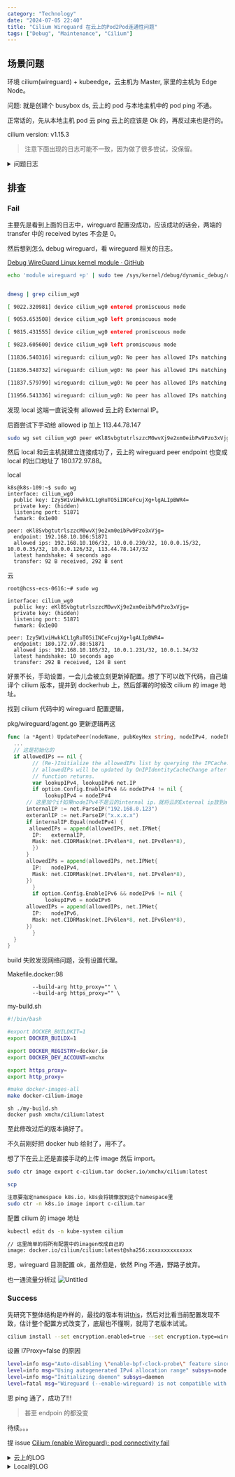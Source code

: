 ```yaml
---
category: "Technology"
date: "2024-07-05 22:40"
title: "Cilium Wireguard 在云上的Pod2Pod连通性问题"
tags: ["Debug", "Maintenance", "Cilium"]
---
```


## 场景问题

环境 cilium(wireguard) + kubeedge，云主机为 Master, 家里的主机为 Edge Node。

问题: 就是创建个 busybox ds, 云上的 pod 与本地主机中的 pod ping 不通。

正常话的，先从本地主机 pod 云 ping 云上的应该是 Ok 的，再反过来也是行的。

cilium version: v1.15.3

> 注意下面出现的日志可能不一致，因为做了很多尝试，没保留。

<details>
<summary>问题日志</summary>

```sh
root@hcss-ecs-0616:~# sudo kubectl get pod -A -o wide
NAMESPACE     NAME                                    READY   STATUS    RESTARTS   AGE     IP               NODE            NOMINATED NODE   READINESS GATES
default       busybox-79trp                           1/1     Running   0          9m53s   10.0.1.248       ultraman        <none>           <none>
default       busybox-zwbdz                           1/1     Running   0          9m53s   10.0.0.207       hcss-ecs-0616   <none>           <none>
kube-system   cilium-hvnfd                            1/1     Running   0          160m    192.168.10.106   hcss-ecs-0616   <none>           <none>
kube-system   cilium-kubeedge-hmwc7                   1/1     Running   0          12m     192.168.18.228   ultraman        <none>           <none>
kube-system   cilium-operator-fdf6bc9f4-4hxkc         1/1     Running   0          176m    192.168.10.106   hcss-ecs-0616   <none>           <none>
kube-system   coredns-5bbd96d687-45k4z                1/1     Running   0          3h3m    10.0.0.234       hcss-ecs-0616   <none>           <none>
kube-system   coredns-5bbd96d687-qnnzb                1/1     Running   0          3h3m    10.0.0.6         hcss-ecs-0616   <none>           <none>
kube-system   etcd-hcss-ecs-0616                      1/1     Running   2          3h3m    192.168.10.106   hcss-ecs-0616   <none>           <none>
kube-system   kube-apiserver-hcss-ecs-0616            1/1     Running   3          3h3m    192.168.10.106   hcss-ecs-0616   <none>           <none>
kube-system   kube-controller-manager-hcss-ecs-0616   1/1     Running   4          3h3m    192.168.10.106   hcss-ecs-0616   <none>           <none>
kube-system   kube-proxy-hfm8x                        1/1     Running   0          3h3m    192.168.10.106   hcss-ecs-0616   <none>           <none>
kube-system   kube-proxy-pgb85                        1/1     Running   0          17m     192.168.18.228   ultraman        <none>           <none>
kube-system   kube-scheduler-hcss-ecs-0616            1/1     Running   4          3h3m    192.168.10.106   hcss-ecs-0616   <none>           <none>
kubeedge      cloudcore-5795465cb6-8pthm              1/1     Running   0          112m    192.168.10.106   hcss-ecs-0616   <none>           <none>
kubeedge      edge-eclipse-mosquitto-bj6c6            1/1     Running   0          11m     192.168.18.228   ultraman        <none>           <none>

ultraman@ultraman ~ % sudo crictl --runtime-endpoint unix:///var/run/containerd/containerd.sock exec -it 0e081ca21cf34 sh
/ #
/ # ping 10.0.0.207
PING 10.0.0.207 (10.0.0.207): 56 data bytes
^C
--- 10.0.0.207 ping statistics ---
1 packets transmitted, 0 packets received, 100% packet loss
/ # exit


root@hcss-ecs-0616:~# sudo kubectl exec  -it busybox-zwbdz -- sh
/ # ping 10.0.1.248
PING 10.0.1.248 (10.0.1.248): 56 data bytes
^C
--- 10.0.1.248 ping statistics ---
2 packets transmitted, 0 packets received, 100% packet loss


local
ultraman@ultraman ~ % sudo wg
interface: cilium_wg0
  public key: lvb/LAj3FWIFledxbKxbnF/XIWOxc3hKq0HmWLLRhVE=
  private key: (hidden)
  listening port: 51871
  fwmark: 0x1e00

peer: Re7Qodot5YwbL84oqzm2954Kz21Qbpg5+BqoPjwYe1Y=
  endpoint: 192.168.10.106:51871
  allowed ips: 192.168.10.106/32, 10.0.0.234/32, 10.0.0.6/32, 10.0.0.117/32, 10.0.0.206/32, 10.0.0.207/32


云上
sudo wg
interface: cilium_wg0
  public key: Re7Qodot5YwbL84oqzm2954Kz21Qbpg5+BqoPjwYe1Y=
  private key: (hidden)
  listening port: 51871
  fwmark: 0x1e00

peer: lvb/LAj3FWIFledxbKxbnF/XIWOxc3hKq0HmWLLRhVE=
  endpoint: 192.168.18.228:51871
  allowed ips: 192.168.18.228/32, 10.0.1.97/32, 10.0.1.191/32, 10.0.1.248/32
  transfer: 0 B received, 31.22 KiB sent

```

</details>

## 排查

### Fail

主要先是看到上面的日志中，wireguard 配置没成功，应该成功的话会，两端的 transfer 中的 received bytes 不会是 0。

然后想到怎么 debug wireguard，看 wireguard 相关的日志。

[Debug WireGuard Linux kernel module · GitHub](https://gist.github.com/artizirk/5bc87e345f850a8a0724929e0436ef84)

```sh
echo 'module wireguard +p' | sudo tee /sys/kernel/debug/dynamic_debug/control


dmesg | grep cilium_wg0

[ 9022.320981] device cilium_wg0 entered promiscuous mode

[ 9053.653508] device cilium_wg0 left promiscuous mode

[ 9815.431555] device cilium_wg0 entered promiscuous mode

[ 9823.605600] device cilium_wg0 left promiscuous mode

[11836.540316] wireguard: cilium_wg0: No peer has allowed IPs matching 113.44.78.147

[11836.548732] wireguard: cilium_wg0: No peer has allowed IPs matching 113.44.78.147

[11837.579799] wireguard: cilium_wg0: No peer has allowed IPs matching 113.44.78.147

[11956.541336] wireguard: cilium_wg0: No peer has allowed IPs matching 113.44.78.147
```

发现 local 这端一直说没有 allowed 云上的 External IP。

后面尝试下手动给 allowed ip 加上 113.44.78.147

```sh
sudo wg set cilium_wg0 peer eKl8SvbgtutrlszzcM0wvXj9e2xm0eibPw9Pzo3xVjg= allowed-ips 192.168.10.106/32,10.0.0.230/32,10.0.0.15/32,10.0.0.35/32,10.0.0.126/32,113.44.78.147/32
```

然后 local 和云主机就建立连接成功了，云上的 wireguard peer endpoint 也变成 local 的出口地址了 180.172.97.88。

local

```
k8s@k8s-109:~$ sudo wg
interface: cilium_wg0
  public key: Izy5W1viHwkkCL1gRuTO5iINCeFcujXg+lgALIpBWR4=
  private key: (hidden)
  listening port: 51871
  fwmark: 0x1e00

peer: eKl8SvbgtutrlszzcM0wvXj9e2xm0eibPw9Pzo3xVjg=
  endpoint: 192.168.10.106:51871
  allowed ips: 192.168.10.106/32, 10.0.0.230/32, 10.0.0.15/32, 10.0.0.35/32, 10.0.0.126/32, 113.44.78.147/32
  latest handshake: 4 seconds ago
  transfer: 92 B received, 292 B sent
```

云

```
root@hcss-ecs-0616:~# sudo wg

interface: cilium_wg0
  public key: eKl8SvbgtutrlszzcM0wvXj9e2xm0eibPw9Pzo3xVjg=
  private key: (hidden)
  listening port: 51871
  fwmark: 0x1e00

peer: Izy5W1viHwkkCL1gRuTO5iINCeFcujXg+lgALIpBWR4=
  endpoint: 180.172.97.88:51871
  allowed ips: 192.168.10.105/32, 10.0.1.231/32, 10.0.1.34/32
  latest handshake: 10 seconds ago
  transfer: 292 B received, 124 B sent
```

好景不长，手动设置，一会儿会被立刻更新掉配置。想了下可以改下代码，自己编译个 cilium 版本，提并到 dockerhub 上，然后部署的时候改 cilium 的 image 地址。

找到 cilium 代码中的 wireguard 配置逻辑，

pkg/wireguard/agent.go
更新逻辑再这

```go
func (a *Agent) UpdatePeer(nodeName, pubKeyHex string, nodeIPv4, nodeIPv6 net.IP) error {
  ...
  // 这是初始化的
  if allowedIPs == nil {
		// (Re-)Initialize the allowedIPs list by querying the IPCache. The
		// allowedIPs will be updated by OnIPIdentityCacheChange after this
		// function returns.
		var lookupIPv4, lookupIPv6 net.IP
		if option.Config.EnableIPv4 && nodeIPv4 != nil {
			lookupIPv4 = nodeIPv4
      // 这里加个if如果nodeIPv4不是云的internal ip，就将云的External ip放到allowedIPs里
      internalIP := net.ParseIP("192.168.0.123")
      exteranlIP := net.ParseIP("x.x.x.x")
      if internalIP.Equal(nodeIPv4) {
       allowedIPs = append(allowedIPs, net.IPNet{
        IP:   externalIP,
        Mask: net.CIDRMask(net.IPv4len*8, net.IPv4len*8),
        })
      }
      allowedIPs = append(allowedIPs, net.IPNet{
        IP:   nodeIPv4,
        Mask: net.CIDRMask(net.IPv4len*8, net.IPv4len*8),
      })
		}
		if option.Config.EnableIPv6 && nodeIPv6 != nil {
			lookupIPv6 = nodeIPv6
      allowedIPs = append(allowedIPs, net.IPNet{
        IP:   nodeIPv6,
        Mask: net.CIDRMask(net.IPv6len*8, net.IPv6len*8),
      })
		}
  }
}
```

build 失败发现网络问题，没有设置代理。

Makefile.docker:98

```docker
		--build-arg http_proxy="" \
		--build-arg https_proxy="" \
```

my-build.sh

```sh
#!/bin/bash

#export DOCKER_BUILDKIT=1
export DOCKER_BUILDX=1

export DOCKER_REGISTRY=docker.io
export DOCKER_DEV_ACCOUNT=xmchx

export https_proxy=
export http_proxy=

#make docker-images-all
make docker-cilium-image
```

```
sh ./my-build.sh
docker push xmchx/cilium:latest
```

至此修改过后的版本搞好了。

不久前刚好把 docker hub 给封了，用不了。

想了下在云上还是直接手动的上传 image 然后 import。

```sh
sudo ctr image export c-cilium.tar docker.io/xmchx/cilium:latest

scp

注意要指定namespace k8s.io，k8s会将镜像放到这个namespace里
sudo ctr -n k8s.io image import c-cilium.tar

```

配置 cilium 的 image 地址

```sh
kubectl edit ds -n kube-system cilium

// 这里简单的将所有配置中的imagen改成自己的
image: docker.io/cilium/cilium:latest@sha256:xxxxxxxxxxxxxx
```

恩，wireguard 目测配置 ok，虽然但是，依然 Ping 不通，野路子放弃。

也一通流量分析过
![Untitled](https://github.com/XmchxUp/picx-images-hosting/raw/master/20240711/Untitled.67xcgtyeq3.webp)

### Success

先研究下整体结构是咋样的，最找的版本有讲[this](https://cilium.io/blog/2021/05/20/cilium-110/)，然后对比看当前配置发现不致，估计整个配置方式改变了，底层也不懂啊，就用了老版本试试。

```sh
cilium install --set encryption.enabled=true --set encryption.type=wireguard --set encryption.wireguard.persistentKeepalive=20  --set l7Proxy=false --version 1.13.0-rc5
```

设置 l7Proxy=false 的原因

```sh
level=info msg="Auto-disabling \"enable-bpf-clock-probe\" feature since KERNEL_HZ cannot be determined" error="Cannot probe CONFIG_HZ" subsys=daemon
level=info msg="Using autogenerated IPv4 allocation range" subsys=node v4Prefix=10.236.0.0/16
level=info msg="Initializing daemon" subsys=daemon
level=fatal msg="Wireguard (--enable-wireguard) is not compatible with L7 proxy (--enable-l7-proxy)" subsys=daemon
```

恩 ping 通了，成功了!!!

> 甚至 endpoin 的都没变

待续。。。

提 issue [Cilium (enable Wireguard): pod connectivity fail](https://github.com/cilium/cilium/issues/33863)

<details>
<summary>云上的LOG</summary>

```sh

root@hcss-ecs-0616:~# sudo kubectl get pod -A -o wide
NAMESPACE     NAME                                    READY   STATUS    RESTARTS   AGE     IP               NODE            NOMINATED NODE   READINESS GATES
default       busybox-4smlk                           1/1     Running   0          4s      10.0.0.95        hcss-ecs-0616   <none>           <none>
default       busybox-tzpbr                           1/1     Running   0          4s      10.0.1.138       k8s-109         <none>           <none>
kube-system   cilium-dshd8                            1/1     Running   0          8m43s   192.168.10.106   hcss-ecs-0616   <none>           <none>
kube-system   cilium-kubeedge-ttrtg                   1/1     Running   0          3m8s    192.168.10.105   k8s-109         <none>           <none>
kube-system   cilium-operator-7c44c7db47-94lgh        1/1     Running   0          17m     192.168.10.106   hcss-ecs-0616   <none>           <none>
kube-system   coredns-5bbd96d687-l46l6                1/1     Running   0          19m     10.0.0.146       hcss-ecs-0616   <none>           <none>
kube-system   coredns-5bbd96d687-pnwbd                1/1     Running   0          19m     10.0.0.143       hcss-ecs-0616   <none>           <none>
kube-system   etcd-hcss-ecs-0616                      1/1     Running   24         19m     192.168.10.106   hcss-ecs-0616   <none>           <none>
kube-system   kube-apiserver-hcss-ecs-0616            1/1     Running   7          19m     192.168.10.106   hcss-ecs-0616   <none>           <none>
kube-system   kube-controller-manager-hcss-ecs-0616   1/1     Running   5          19m     192.168.10.106   hcss-ecs-0616   <none>           <none>
kube-system   kube-proxy-6kwrl                        1/1     Running   0          6m31s   192.168.10.105   k8s-109         <none>           <none>
kube-system   kube-proxy-sj26l                        1/1     Running   0          19m     192.168.10.106   hcss-ecs-0616   <none>           <none>
kube-system   kube-scheduler-hcss-ecs-0616            1/1     Running   26         19m     192.168.10.106   hcss-ecs-0616   <none>           <none>
kubeedge      cloudcore-5795465cb6-vnx2w              1/1     Running   0          7m21s   192.168.10.106   hcss-ecs-0616   <none>           <none>
kubeedge      edge-eclipse-mosquitto-5mdht            1/1     Running   0          6m30s   192.168.10.105   k8s-109         <none>           <none>

root@hcss-ecs-0616:~# sudo kubectl exec -it busybox-4smlk -- sh
/ # ping 10.0.1.138
PING 10.0.1.138 (10.0.1.138): 56 data bytes
64 bytes from 10.0.1.138: seq=3 ttl=60 time=9.384 ms
64 bytes from 10.0.1.138: seq=4 ttl=60 time=8.639 ms
64 bytes from 10.0.1.138: seq=5 ttl=60 time=8.706 ms

/# cilium-health status
Probe time:   2024-07-09T07:33:25Z
Nodes:
  kubernetes/hcss-ecs-0616 (localhost):
    Host connectivity to [192.168.10.106](http://192.168.10.106/):
      ICMP to stack:   OK, RTT=191.675µs
      HTTP to agent:   OK, RTT=162.035µs
    Endpoint connectivity to [10.0.0.114](http://10.0.0.114/):
      ICMP to stack:   OK, RTT=194.525µs
      HTTP to agent:   OK, RTT=253.218µs
  kubernetes/k8s-109:
    Host connectivity to [192.168.10.105](http://192.168.10.105/):
      ICMP to stack:   Connection timed out
      HTTP to agent:   Get "[http://192.168.10.105:4240/hello](http://192.168.10.105:4240/hello)": dial tcp [192.168.10.105:4240](http://192.168.10.105:4240/): connect: no route to host
    Endpoint connectivity to [10.0.1.84](http://10.0.1.84/):
      ICMP to stack:   Connection timed out
      HTTP to agent:   Get "[http://10.0.1.84:4240/hello](http://10.0.1.84:4240/hello)": dial tcp [10.0.1.84:4240](http://10.0.1.84:4240/): connect: no route to host

root@hcss-ecs-0616:~# sudo wg

interface: cilium_wg0
  public key: doCsdL7/fPO4qxFQk5gR2B2w8xdMB0zIGRTULBxBxz0=
  private key: (hidden)
  listening port: 51871
peer: k7+xehEQSDfzWZErB2tj6M7hNN3p6O2FaPDlXTEywko=
  endpoint: [192.168.10.105:51871](http://192.168.10.105:51871/)
  allowed ips: [10.0.1.84/32](http://10.0.1.84/32), [10.0.1.132/32](http://10.0.1.132/32), [10.0.1.138/32](http://10.0.1.138/32)
  latest handshake: 4 minutes ago
  transfer: 18.27 KiB received, 21.98 KiB sent

```

</details>

<details>
<summary>Local的LOG</summary>

```sh

k8s@k8s-109:~$ sudo wg
interface: cilium_wg0
  public key: k7+xehEQSDfzWZErB2tj6M7hNN3p6O2FaPDlXTEywko=
  private key: (hidden)
  listening port: 51871
peer: doCsdL7/fPO4qxFQk5gR2B2w8xdMB0zIGRTULBxBxz0=
  endpoint: [192.168.10.106:51871](http://192.168.10.106:51871/)
  allowed ips: [10.0.0.146/32](http://10.0.0.146/32), [10.0.0.143/32](http://10.0.0.143/32), [10.0.0.201/32](http://10.0.0.201/32), [10.0.0.114/32](http://10.0.0.114/32), [10.0.0.95/32](http://10.0.0.95/32)
  latest handshake: 1 minute, 47 seconds ago
  transfer: 18.07 KiB received, 18.57 KiB sent

k8s@k8s-109:~$ sudo crictl exec -it 2b76add85922f sh
/ # ping 10.0.0.95
PING 10.0.0.95 (10.0.0.95): 56 data bytes
64 bytes from [10.0.0.95](http://10.0.0.95/): seq=0 ttl=60 time=18.450 ms
64 bytes from [10.0.0.95](http://10.0.0.95/): seq=1 ttl=60 time=8.671 ms

sudo crictl exec -it 9eeead76383e9 sh

/# cilium-health status
Probe time:   2024-07-09T07:34:24Z
Nodes:
  kubernetes/k8s-109 (localhost):
    Host connectivity to [192.168.10.105](http://192.168.10.105/):
      ICMP to stack:   OK, RTT=438.337µs
      HTTP to agent:   OK, RTT=490.203µs
    Endpoint connectivity to [10.0.1.84](http://10.0.1.84/):
      ICMP to stack:   OK, RTT=412.137µs
      HTTP to agent:   OK, RTT=565.312µs

  kubernetes/hcss-ecs-0616:
    Host connectivity to [192.168.10.106](http://192.168.10.106/):
      ICMP to stack:   OK, RTT=8.460022ms
      HTTP to agent:   OK, RTT=9.185251ms
    Endpoint connectivity to [10.0.0.114](http://10.0.0.114/):
      ICMP to stack:   Connection timed out
      HTTP to agent:   Get "[http://10.0.0.114:4240/hello](http://10.0.0.114:4240/hello)": dial tcp [10.0.0.114:4240](http://10.0.0.114:4240/): connect: no route to host

```

</details>
